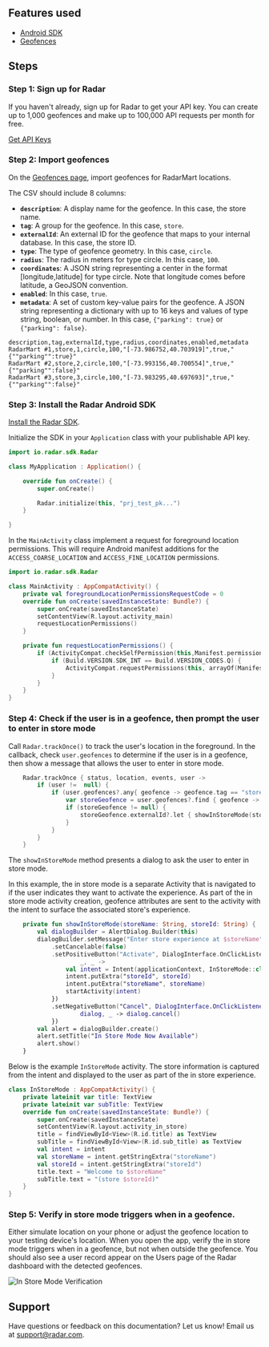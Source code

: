 ## Features used

- [Android SDK](/sdk/android)
- [Geofences](/geofences)

## Steps

### Step 1: Sign up for Radar

If you haven't already, sign up for Radar to get your API key. You can create up to 1,000 geofences and make up to 100,000 API requests per month for free.

<p> <a className="btn btn-large btn-primary" href="https://radar.com/signup">Get API Keys</a> </p>

### Step 2: Import geofences

On the [Geofences page](https://radar.com/dashboard), import geofences for RadarMart locations.

The CSV should include 8 columns:

- **`description`**: A display name for the geofence. In this case, the store name.
- **`tag`**: A group for the geofence. In this case, `store`.
- **`externalId`**: An external ID for the geofence that maps to your internal database. In this case, the store ID.
- **`type`**: The type of geofence geometry. In this case, `circle`.
- **`radius`**: The radius in meters for type circle. In this case, `100`.
- **`coordinates`**: A JSON string representing a center in the format [longitude,latitude] for type circle. Note that longitude comes before latitude, a GeoJSON convention.
- **`enabled`**: In this case, `true`.
- **`metadata`**: A set of custom key-value pairs for the geofence. A JSON string representing a dictionary with up to 16 keys and values of type string, boolean, or number. In this case, `{"parking": true}` or `{"parking": false}`.

```csv
description,tag,externalId,type,radius,coordinates,enabled,metadata
RadarMart #1,store,1,circle,100,"[-73.986752,40.703919]",true,"{""parking"":true}"
RadarMart #2,store,2,circle,100,"[-73.993156,40.700554]",true,"{""parking"":false}"
RadarMart #3,store,3,circle,100,"[-73.983295,40.697693]",true,"{""parking"":false}"
```

### Step 3: Install the Radar Android SDK

[Install the Radar SDK](/sdk/android).

Initialize the SDK in your `Application` class with your publishable API key.

```kotlin
import io.radar.sdk.Radar

class MyApplication : Application() {

    override fun onCreate() {
        super.onCreate()

        Radar.initialize(this, "prj_test_pk...")
    }

}
```

In the `MainActivity` class implement a request for foreground location permissions. This will require Android manifest additions for the `ACCESS_COARSE_LOCATION` and `ACCESS_FINE_LOCATION` permissions.

```kotlin
import io.radar.sdk.Radar

class MainActivity : AppCompatActivity() {
    private val foregroundLocationPermissionsRequestCode = 0
    override fun onCreate(savedInstanceState: Bundle?) {
        super.onCreate(savedInstanceState)
        setContentView(R.layout.activity_main)
        requestLocationPermissions()
    }

    private fun requestLocationPermissions() {
        if (ActivityCompat.checkSelfPermission(this,Manifest.permission.ACCESS_FINE_LOCATION) != PackageManager.PERMISSION_GRANTED) {
            if (Build.VERSION.SDK_INT == Build.VERSION_CODES.Q) {
                ActivityCompat.requestPermissions(this, arrayOf(Manifest.permission.ACCESS_COARSE_LOCATION,Manifest.permission.ACCESS_FINE_LOCATION), foregroundLocationPermissionsRequestCode)
            }
        }
    }
}
```

### Step 4: Check if the user is in a geofence, then prompt the user to enter in store mode

Call `Radar.trackOnce()` to track the user's location in the foreground. In the callback, check `user.geofences` to determine if the user is in a geofence, then show a message that allows the user to enter in store mode. 

```kotlin
    Radar.trackOnce { status, location, events, user ->
        if (user !=  null) {
            if (user.geofences?.any{ geofence -> geofence.tag == "store" } == true) {
                var storeGeofence = user.geofences?.find { geofence -> geofence.tag == "store" }
                if (storeGeofence != null) {
                    storeGeofence.externalId?.let { showInStoreMode(storeGeofence.description, it) }
                }
            }
        }
    }
```

The `showInStoreMode` method presents a dialog to ask the user to enter in store mode. 

In this example, the in store mode is a separate Activity that is navigated to if the user indicates they want to activate the experience.  As part of the in store mode activity creation, geofence attributes are sent to the activity with the intent to surface the associated store's experience.

```kotlin
    private fun showInStoreMode(storeName: String, storeId: String) {
        val dialogBuilder = AlertDialog.Builder(this)
        dialogBuilder.setMessage("Enter store experience at $storeName")
            .setCancelable(false)
            .setPositiveButton("Activate", DialogInterface.OnClickListener {
                    _, _ ->
                val intent = Intent(applicationContext, InStoreMode::class.java)
                intent.putExtra("storeId", storeId)
                intent.putExtra("storeName", storeName)
                startActivity(intent)
            })
            .setNegativeButton("Cancel", DialogInterface.OnClickListener {
                    dialog, _ -> dialog.cancel()
            })
        val alert = dialogBuilder.create()
        alert.setTitle("In Store Mode Now Available")
        alert.show()
    }
```

Below is the example `InStoreMode` activity. The store information is captured from the intent and displayed to the user as part of the in store experience.

```kotlin
class InStoreMode : AppCompatActivity() {
    private lateinit var title: TextView
    private lateinit var subTitle: TextView
    override fun onCreate(savedInstanceState: Bundle?) {
        super.onCreate(savedInstanceState)
        setContentView(R.layout.activity_in_store)
        title = findViewById<View>(R.id.title) as TextView
        subTitle = findViewById<View>(R.id.sub_title) as TextView
        val intent = intent
        val storeName = intent.getStringExtra("storeName")
        val storeId = intent.getStringExtra("storeId")
        title.text = "Welcome to $storeName"
        subTitle.text = "(store $storeId)"
    }
}
```

### Step 5: Verify in store mode triggers when in a geofence.

Either simulate location on your phone or adjust the geofence location to your testing device's location. When you open the app, verify the in store mode triggers when in a geofence, but not when outside the geofence.  You should also see a user record appear on the Users page of the Radar dashboard with the detected geofences.

![In Store Mode Verification](/gif/tutorials/in-store-mode/verify_in_store_mode_android.gif)

## Support

Have questions or feedback on this documentation? Let us know! Email us at [support@radar.com](mailto:support@radar.com).
